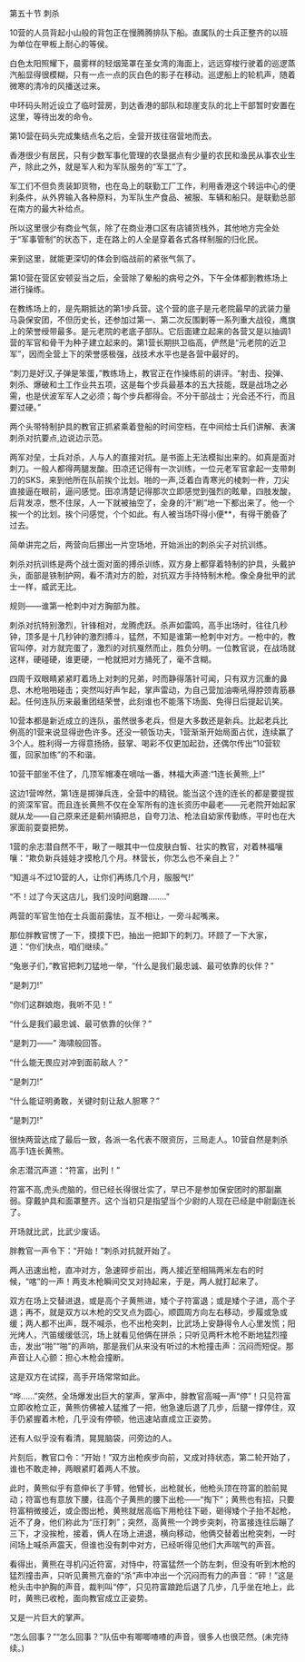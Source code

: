 

第五十节 刺杀

10营的人员背起小山般的背包正在慢腾腾排队下船。直属队的士兵正整齐的以班为单位在甲板上耐心的等侯。

白色太阳照耀下，晨雾样的轻烟笼罩在圣女湾的海面上，远远穿梭行驶着的巡逻蒸汽船显得很模糊，只有一点一点的灰白色的影子在移动。巡逻船上的轮机声，随着微寒的清冷的风播送过来。

中环码头附近设立了临时营房，到达香港的部队和琼崖支队的北上干部暂时安置在这里，等待出发的命令。

第10营在码头完成集结点名之后，全营开拔往宿营地而去。

香港很少有居民，只有少数军事化管理的农垦据点有少量的农民和渔民从事农业生产，除此之外，就是军人和为军队服务的“军工”了。

军工们不但负责装卸货物，也在岛上的联勤工厂工作，利用香港这个转运中心的便利条件，从外界输入各种原料，为军队生产食品、被服、车辆和船只。是联勤总部在南方的最大补给点。

所以这里很少有商业气氛，除了在商业港口区有店铺货栈外，其他地方完全处于“军事管制”的状态下，走在路上的人全是穿着各式各样制服的归化民。

来到这里，就能更深切的体会到临战前的紧张气氛了。

第10营在营区安顿妥当之后，全营除了晕船的病号之外，下午全体都到教练场上进行操练。

在教练场上的，是先期抵达的第1步兵营。这个营的底子是元老院最早的武装力量马袅保安团，不但历史长，还参加过第一、第二次反围剿等一系列重大战役，鹰旗上的荣誉绶带最多。是元老院的老底子部队。它后面建立起来的各营又是以抽调1营的军官和骨干为种子建立起来的。第1营长期拱卫临高，俨然是“元老院的近卫军”，因而全营上下的荣誉感极强，战技术水平也是各营中最好的。

“刺刀是好汉,子弹是笨蛋，”教练场上，教官正在作操练前的讲评。“射击、投弹、刺杀、爆破和土工作业共五项，这是每个步兵最基本的五大技能，既是战场之必需，也是伏波军军人之必须；每个步兵都得会。不分干部战士；光会还不行，而且要过硬。”

两个头带特制护具的教官正抓紧乘着登船的时间空档，在中间给士兵们讲解、表演刺杀对抗要点,边说边示范。

两军对垒，士兵对杀，人与人的直接对抗。是书面上无法模拟出来的。如真是面对刺刀。一般人都得两腿发酸。田凉还记得有一次训练，一位元老军官拿起一支带刺刀的SKS，来到他所在队前挨个比划。啪的一声,泛着白青寒光的棱刺一杵，刀尖直接逼在眼前，逼问感觉。田凉清楚记得那次立即感觉到强烈的眩晕，四肢发酸，后背发凉，憋不住尿，人一下就被抽空了，全身的汗“刷”地一下都出来了。他一个挨一个的比划。挨个问感觉，个个如此。有人被当场吓得小便**，有得干脆昏了过去。

简单讲完之后，两营向后挪出一片空场地，开始派出的刺杀尖子对抗训练。

刺杀对抗训练是两个战士面对面的搏杀训练，双方身上都穿着特制的护具，头戴护头，面部是铁制护网，看不清对方的脸，对抗双方手持特制木枪。像全身批甲的武士一样，威武无比。

规则——谁第一枪刺中对方胸部为胜。

刺杀对抗特别激烈，针锋相对，龙腾虎跃。杀声如雷鸣，高手出场时，往往几秒钟，顶多是十几秒钟的激烈搏斗，猛然，不知是谁第一枪刺中对方。一枪中的，教官叫停，对方就完蛋了，激烈的对抗戛然而止，胜负分明。一位教官说，在战场就这样，硬碰硬，谁更硬，一枪就把对方捅死了，毫不含糊。

四周千双眼睛紧紧盯着场上对刺的兄弟，时而静得落针可闻，只有双方沉重的鼻息、木枪啪啪碰击；突然叫好声乍起，掌声雷动，为自己营加油嘶吼得脖颈青筋暴起。任何连队历来最重团结荣誉，此刻谁也不能落下场面、免得日后提起讥笑。

10营本都是新近成立的连队，虽然很多老兵，但是大多数还是新兵。比起老兵比例高的1营来说显得逊色许多。还没一顿饭功夫，1营渐渐开始局面占优，连续赢了3个人。胜利得一方得意扬扬，鼓掌、喝彩不仅更加起劲，还偶尔传出“10营软蛋，回家加练”的不和谐。

10营干部坐不住了，几顶军帽凑在嘀咕一番，林福大声道:“1连长黄熊,上!”

这边1营哗然，第1连是掷弹兵连，全营中的精锐。能当这个连的连长的都是要提拔的资深军官。而且连长黄熊不仅在全军所有的连长资历中最老――元老院开始起家就从龙――自己原来还是蓟州镇把总，自夸刀法、枪法自幼家传勤练，平时也在大家面前耍耍把势。

1营的余志潜自然不干，瞅了一眼其中一位皮肤白皙、壮实的教官，对着林福嚷嚷：“欺负新兵娃娃才摸枪几个月。林营长，你怎么也不亲自上？”

“知道斗不过10营的人，让你们再练几个月，服服气!”

“不！过了今天这店儿，我们没时间磨蹭……..”

两营的军官生怕在士兵面前露怯，互不相让，一旁斗起嘴来。

那位胖教官愣了一下，摸摸下巴，抽出一把卸下的刺刀。环顾了一下大家，道：“你们快点，咱们继续。”

“兔崽子们，”教官把刺刀猛地一举，“什么是我们最忠诚、最可依靠的伙伴？”

“是刺刀!”

“你们这群娘炮，我听不见！”

“什么是我们最忠诚、最可依靠的伙伴？”

“是刺刀——” 海啸般回答。

“什么能无畏应对冲到面前敌人？”

“是刺刀!”

“什么能证明勇敢，关键时刻让敌人胆寒？”

“是刺刀!”

很快两营达成了最后一致，各派一名代表不限资厉，三局走人。10营自然是刺杀高手1连长黄熊。

余志潜沉声道：“符富，出列！”

符富不高,虎头虎脑的，但已经长得很壮实了，早已不是参加保安团时的那副羸弱。穿戴护具和面罩整齐。这个当初只是指望当个少尉的人现在已经是中尉副连长了。

开场就比武，比武少废话。

胖教官一声令下：“开始！”刺杀对抗就开始了。

两人迅速出枪，直冲对方，急速碎步前出，两人接近至相隔两米左右的时候，“喀”的一声！两支木枪瞬间交叉对持起来，于是，两人就打起来了。

双方在场上交替进退，或是高个子黄熊进，矮个子符富退；或是矮个子进，高个子退；再不，就是双方以木枪的交叉点为圆心，顺圆周方向左右移动，步履或急或缓；两人都不出声，既不喊杀，也不出枪突刺，比武场上安静得令人心里发慌；阳光烤人，汽笛缓缓低沉，场上就看见他俩在拼杀；只听见两杆木枪不断地猛烈撞击，发出“啪”“啪”的声响，那是我们从来没有听过的木枪撞击声：沉闷而短促。那声音让人心颤：担心木枪会撞断。

这是双方在试探，高手开场常常如此。

“哗……”突然，全场爆发出巨大的掌声，掌声中，胖教官高喊一声“停”！只见符富立即收枪立正，黄熊仿佛被人猛推了一把，他急速后退了几步，后腿一撑停住，双手仍紧握着木枪，几乎没有停顿，他迅速站直成立正姿势。

还有人似乎没有看清，晃晃脑袋，问旁边的人。

片刻后，教官口令：“开始！”双方出枪疾步向前，又成对持状态，第二轮开始了，谁也不敢走神，两眼紧盯着两人不放。

此时，黄熊似乎有意伸长了手臂，他臂长，出枪就长，他枪头顶在符富的脸前晃动；符富也有意放下腰，往高个子黄熊的腰下出枪——“掏下”；黄熊也有招，只要符富稍微接近，或企图出枪，黄熊就居高临下用枪往下砸，砸得矮个子抬不起枪，近不了身，他们称此为“压打刺”；突然，高黄熊一个跨步突刺，符富接连往后蹦了三下，才没挨枪，接着，俩人在场上进退，横向移动，他俩交替着出枪突刺，一时间场上喊杀声震天，但谁也没有刺中对方，已经听得见他们大声喘气的声音。

看得出，黄熊在寻机闪近符富，对恃中，符富猛然一个防左刺，但没有听到木枪的猛烈撞击声，只听见黄熊亢奋的“杀”声中冲出一个沉闷而有力的声音：“砰！”这是枪头击中护胸的声音，裁判叫“停”，只见符富踉跄后退了几步，几乎坐在地上，此时，黄熊已收枪，面向教官成立正姿势。

又是一片巨大的掌声。

“怎么回事？”“怎么回事？”队伍中有唧唧喳喳的声音，很多人也很茫然。(未完待续。)

